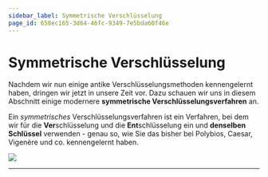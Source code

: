 ```yaml
---
sidebar_label: Symmetrische Verschlüsselung
page_id: 658ec165-3d64-46fc-9349-7e5bda60f46e
---
```


# Symmetrische Verschlüsselung

Nachdem wir nun einige antike Verschlüsselungsmethoden kennengelernt haben, dringen wir jetzt in unsere Zeit vor. Dazu schauen wir uns in diesem Abschnitt einige modernere **symmetrische Verschlüsselungsverfahren** an.

Ein _symmetrisches_ Verschlüsselungsverfahren ist ein Verfahren, bei dem wir für die **Ver**schlüsselung und die **Ent**schlüsselung ein und **denselben Schlüssel** verwenden - genau so, wie Sie das bisher bei Polybios, Caesar, Vigenère und co. kennengelernt haben.

![](img/symmetrisch.png)

---
